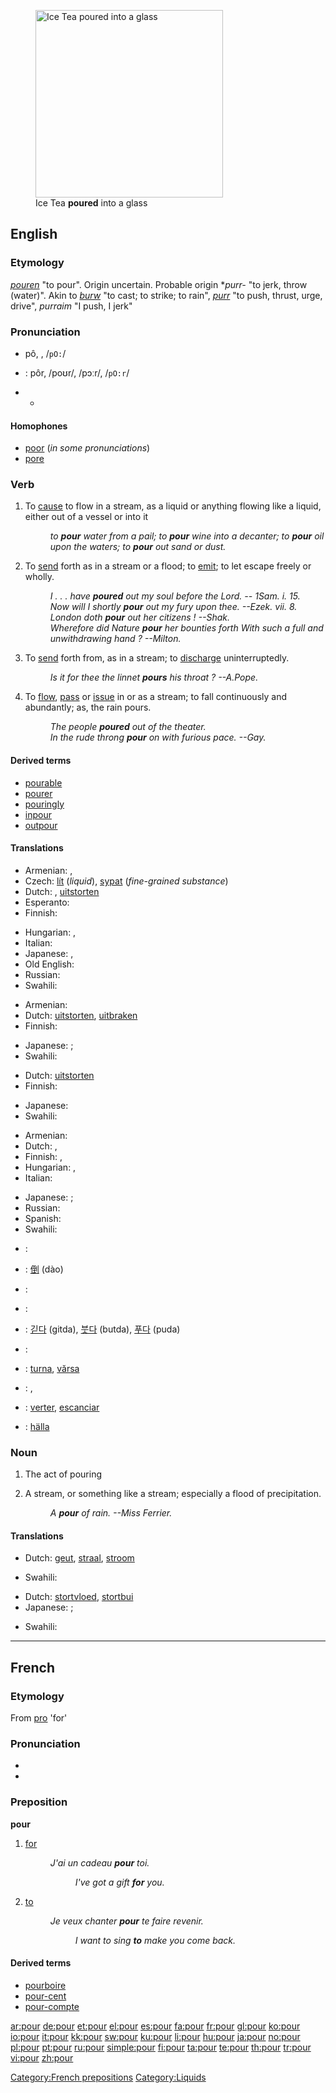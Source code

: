 [[Image:Ice Tea.jpg|thumb|300px|right|Ice Tea '''poured''' into a glass]]
==English==

===Etymology===
{{etyl|enm}} ''[[pouren]]'' "to pour". Origin uncertain. Probable origin {{etyl|cel}} *''purr-'' "to jerk, throw (water)". Akin to {{etyl|cym|-}} ''[[burw]]'' "to cast; to strike; to rain", {{etyl|gd|-}} ''[[purr]]'' "to push, thrust, urge, drive", {{etyl|ga|-}} ''purraim'' "I push, I jerk"

===Pronunciation===
* {{a|RP}} pô, {{IPAchar|/pɔː/}}, /<tt>pO:</tt>/
* {{a|US}}: pôr, /poʊr/, /pɔːr/, /<tt>pO:r</tt>/
* {{audio|En-us-pour.ogg|Audio (US)}}
** {{rhymes|ɔː(r)}}

====Homophones====
* [[poor]] (''in some pronunciations'')
* [[pore]]

===Verb===
{{en-verb}}

# {{transitive}} To [[cause]] to flow in a stream, as a liquid or anything flowing like a liquid, either out of a vessel or into it
#: ''to '''pour''' water from a pail; to '''pour''' wine into a decanter; to '''pour''' oil upon the waters; to '''pour''' out sand or dust.''
# {{transitive}} To [[send]] forth as in a stream or a flood; to [[emit]]; to let escape freely or wholly.
#: ''I . . . have '''poured''' out my soul before the Lord. -- 1Sam. i. 15.''
#: ''Now will I shortly '''pour''' out my fury upon thee. --Ezek. vii. 8.''
#: ''London doth '''pour''' out her citizens !   --Shak.''
#: ''Wherefore did Nature '''pour''' her bounties forth With such a full and unwithdrawing hand ?  --Milton.''
# {{transitive}} To [[send]] forth from, as in a stream; to [[discharge]] uninterruptedly.
#: ''Is it for thee the linnet '''pours''' his throat ? --A.Pope.''
# {{intransitive}} To [[flow]], [[pass]] or [[issue]] in or as a stream; to fall continuously and abundantly; as, the rain pours.
#: ''The people '''poured''' out of the theater.''
#: ''In the rude throng '''pour''' on with furious pace. --Gay.''

====Derived terms====
* [[pourable]]
* [[pourer]]
* [[pouringly]]
* [[inpour]]
* [[outpour]]

====Translations====
{{trans-top|to cause to flow in a stream}}
* Armenian: {{t-|hy|թափել|tr=t’ap’el|sc=Armn|xs=Armenian}},  {{t-|hy|լցնել|tr=lc’nel|sc=Armn|xs=Armenian}}
* Czech: [[lít]] (''liquid''), [[sypat]] (''fine-grained substance'')
* Dutch: {{t+|nl|gieten}}, [[uitstorten]]
* Esperanto: {{t-|eo|verŝi|xs=Esperanto}}
* Finnish: {{t+|fi|kaataa}}
{{trans-mid}}
* Hungarian: {{t+|hu|önt}},  {{t+|hu|tölt}}
* Italian: {{t+|it|versare}}
* Japanese: {{t|ja|注ぐ|tr=そそぐ, sosogu|sc=Jpan}}, {{t|ja|注ぐ|tr=tsugu|sc=Jpan}}
* Old English: {{t+|ang|ȝeotan|xs=Old English}}
* Russian: {{t+|ru|лить|tr=lit’|sc=Cyrl}} {{impf}}
* Swahili: {{t+|sw|mwaga|xs=Swahili}}
{{trans-bottom}}

{{trans-top|to send forth as in a stream or a flood}}
* Armenian: {{t-|hy|թափել|tr=t’ap’el|sc=Armn|xs=Armenian}}
* Dutch: [[uitstorten]], [[uitbraken]]
* Finnish: {{t|fi|vuodattaa}}
{{trans-mid}}
* Japanese: {{t|ja|注ぐ|tr=そそぐ, sosogu|sc=Jpan}}; {{qualifier|words in one's negative mind}} {{t|ja|吐露する|tr=toro suru|sc=Jpan}}
* Swahili: {{t+|sw|mwaga|xs=Swahili}}
{{trans-bottom}}

{{trans-top|to send forth from, as in a stream; to discharge uninterruptedly}}
* Dutch: [[uitstorten]]
* Finnish: {{t|fi|vuodattaa}}
{{trans-mid}}
* Japanese: {{t|ja|溢れ出る|tr=afure-deru|sc=Jpan}}
* Swahili: {{t+|sw|mwaga|xs=Swahili}}
{{trans-bottom}}

{{trans-top|to flow, pass or issue in or as a stream}}
* Armenian: {{t|hy|թափվել|tr=t’ap’vel|sc=Armn|xs=Armenian}}
* Dutch: {{t+|nl|stromen}}, {{t-|nl|gutsen}}
* Finnish: {{t-|fi|valua}}, {{t-|fi|virrata}}
* Hungarian: {{t|hu|ömlik}}, {{t-|hu|zuhog}}
* Italian: {{t+|it|diluviare}}
{{trans-mid}}
* Japanese: {{qualifier|flow out}} {{t|ja|流れ出る|tr=nagare-deru|sc=Jpan}}; {{qualifier|issue in}} {{t|ja|殺到する|tr=sattō suru|sc=Jpan}}
* Russian: {{t+|ru|литься|tr=lít’s’a|sc=Cyrl}} {{impf}}
* Spanish: {{t-|es|diluviar}}
* Swahili: {{t+|sw|mwaga|xs=Swahili}}
{{trans-bottom}}

{{checktrans-top}}
* {{ttbc|Arabic}}: {{Arab|[[سكب]]}} {{IPAchar|(sákaba)}}
* {{ttbc|Chinese}}: [[倒]] (dào)
* {{ttbc|French}}: {{t+|fr|verser}}
* {{ttbc|German}}: {{t+|de|gießen}}

{{checktrans-mid}}
* {{ttbc|Korean}}: [[긷다]] (gitda), [[붓다]] (butda), [[푸다]] (puda)
* {{ttbc|Portuguese}}: {{t+|pt|despejar}}
* {{ttbc|Romanian}}: [[turna]], [[vărsa]]
* {{ttbc|Serbian}}: {{t-|sr|liti}}, {{t-|sr|sipati}}
* {{ttbc|Spanish}}: [[verter]], [[escanciar]]
* {{ttbc|Swedish}}: [[hälla]]
{{checktrans-bottom}}

===Noun===
{{en-noun}}

# The act of pouring
# {{colloquial}} A stream, or something like a stream; especially a flood of precipitation.
#: ''A '''pour''' of rain. --Miss Ferrier.''

====Translations====
{{trans-top|a stream, or something like a stream; a flood}}
* Dutch: [[geut]], [[straal]], [[stroom]]
{{trans-mid}}
* Swahili: {{t+|sw|mwaga|xs=Swahili}}
{{trans-bottom}}

{{trans-top|a flood of precipitation}}
* Dutch: [[stortvloed]], [[stortbui]] {{f}}
* Japanese: {{t-|ja|注入|tr=chūnyū|sc=Jpan}}; {{t|ja|流出|tr=ryūshutsu|sc=Jpan}}
{{trans-mid}}
* Swahili: {{t+|sw|mwaga|xs=Swahili}}
{{trans-bottom}}

----

==French==

===Etymology===
From {{etyl|la|fr}} [[pro]] 'for'

===Pronunciation===
* {{audio|Fr-pour.ogg|audio}}
* {{IPA|/puʁ/ |lang=fr}}

===Preposition===
'''pour'''

# [[for]]
#: ''J'ai un cadeau '''pour''' toi.''
#:: ''I've got a gift '''for''' you.''
# [[to]]
#: ''Je veux chanter '''pour''' te faire revenir.''
#:: ''I want to sing '''to''' make you come back.''

====Derived terms====
* [[pourboire]] {{m}}
* [[pour-cent]] {{m}}
* [[pour-compte]] {{m}}

[[Category:French prepositions]]
[[Category:Liquids]]

[[ar:pour]]
[[de:pour]]
[[et:pour]]
[[el:pour]]
[[es:pour]]
[[fa:pour]]
[[fr:pour]]
[[gl:pour]]
[[ko:pour]]
[[io:pour]]
[[it:pour]]
[[kk:pour]]
[[sw:pour]]
[[ku:pour]]
[[li:pour]]
[[hu:pour]]
[[ja:pour]]
[[no:pour]]
[[pl:pour]]
[[pt:pour]]
[[ru:pour]]
[[simple:pour]]
[[fi:pour]]
[[ta:pour]]
[[te:pour]]
[[th:pour]]
[[tr:pour]]
[[vi:pour]]
[[zh:pour]]